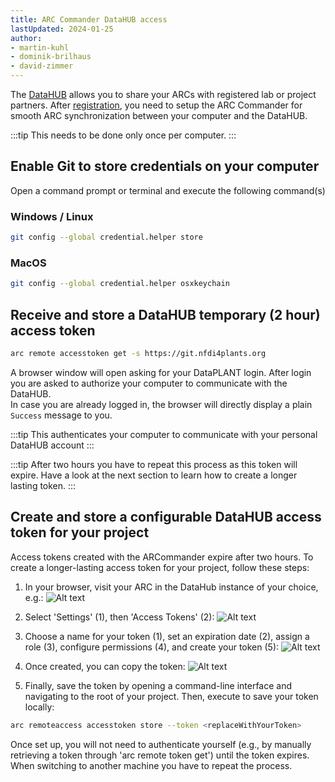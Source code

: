 ```yaml
---
title: ARC Commander DataHUB access
lastUpdated: 2024-01-25
author:
- martin-kuhl
- dominik-brilhaus
- david-zimmer
---
```



The [DataHUB](<https://git.nfdi4plants.org>) allows you to share your ARCs with registered lab or project partners. After [registration](<https://register.nfdi4plants.org>), you need to setup the ARC Commander for smooth ARC synchronization between your computer and the DataHUB.

:::tip
This needs to be done only once per computer.
:::

## Enable Git to store credentials on your computer

Open a command prompt or terminal and execute the following command(s)

### Windows / Linux

```bash
git config --global credential.helper store
```

### MacOS

```bash
git config --global credential.helper osxkeychain
```

## Receive and store a DataHUB temporary (2 hour) access token

```bash
arc remote accesstoken get -s https://git.nfdi4plants.org
```

A browser window will open asking for your DataPLANT login. After login you are asked to authorize your computer to communicate with the DataHUB.  
In case you are already logged in, the browser will directly display a plain `Success` message to you.

:::tip
This authenticates your computer to communicate with your personal DataHUB account
:::

:::tip
After two hours you have to repeat this process as this token will expire. Have a look at the next section to learn how to create a longer lasting token.
:::

## Create and store a configurable DataHUB access token for your project

Access tokens created with the ARCommander expire after two hours. To create a longer-lasting access token for your project, follow these steps:

1. In your browser, visit your ARC in the DataHub instance of your choice, e.g.:
![Alt text](@images/arc-commander/arc-commander-access-1.png)

2. Select 'Settings' (1), then 'Access Tokens' (2):
![Alt text](@images/arc-commander/arc-commander-access-2.png)

3. Choose a name for your token (1), set an expiration date (2), assign a role (3), configure permissions (4), and create your token (5):
![Alt text](@images/arc-commander/arc-commander-access-3.png)

4. Once created, you can copy the token:
![Alt text](@images/arc-commander/arc-commander-access-4.png)

5. Finally, save the token by opening a command-line interface and navigating to the root of your project. Then, execute to save your token locally:

```bash
arc remoteaccess accesstoken store --token <replaceWithYourToken>
```

Once set up, you will not need to authenticate yourself (e.g., by manually retrieving a token through 'arc remote token get') until the token expires. When switching to another machine you have to repeat the process.